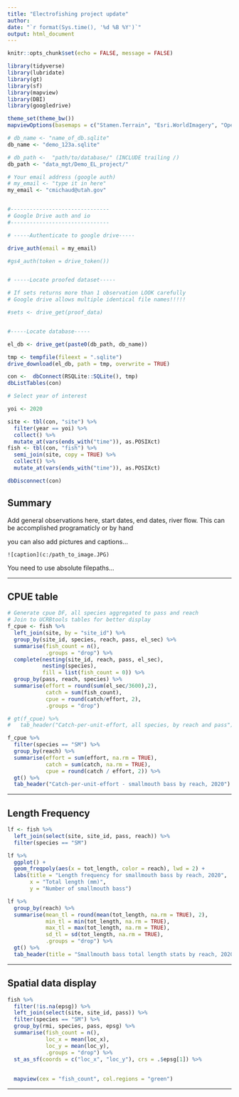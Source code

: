 ```yaml
---
title: "Electrofishing project update"
author: 
date: "`r format(Sys.time(), '%d %B %Y')`"
output: html_document
---
```



```r
knitr::opts_chunk$set(echo = FALSE, message = FALSE)

library(tidyverse)
library(lubridate)
library(gt)
library(sf)
library(mapview)
library(DBI)
library(googledrive)

theme_set(theme_bw())
mapviewOptions(basemaps = c("Stamen.Terrain", "Esri.WorldImagery", "OpenTopoMap"))

```

```r
# db_name <- "name_of_db.sqlite"
db_name <- "demo_123a.sqlite"

# db_path <-  "path/to/database/" (INCLUDE trailing /)
db_path <- "data_mgt/Demo_EL_project/"

# Your email address (google auth)
# my_email <- "type it in here"
my_email <- "cmichaud@utah.gov"


#-------------------------------
# Google Drive auth and io
#-------------------------------

# -----Authenticate to google drive-----

drive_auth(email = my_email)

#gs4_auth(token = drive_token())


# -----Locate proofed dataset-----

# If sets returns more than 1 observation LOOK carefully
# Google drive allows multiple identical file names!!!!!

#sets <- drive_get(proof_data)


#-----Locate database-----

el_db <- drive_get(paste0(db_path, db_name))

tmp <- tempfile(fileext = ".sqlite")
drive_download(el_db, path = tmp, overwrite = TRUE)

con <-  dbConnect(RSQLite::SQLite(), tmp)
dbListTables(con)


```




```r
# Select year of interest

yoi <- 2020

```

```r
site <- tbl(con, "site") %>%
  filter(year == yoi) %>% 
  collect() %>% 
  mutate_at(vars(ends_with("time")), as.POSIXct)
fish <- tbl(con, "fish") %>%
  semi_join(site, copy = TRUE) %>% 
  collect() %>% 
  mutate_at(vars(ends_with("time")), as.POSIXct)

dbDisconnect(con)
```

## Summary

Add general observations here, start dates, end dates, river flow.  This can be accomplished programaticly or by hand

you can also add pictures and captions...

```![caption](c:/path_to_image.JPG)```

You need to use absolute filepaths...

___

## CPUE table

```r
# Generate cpue DF, all species aggregated to pass and reach
# Join to UCRBtools tables for better display
f_cpue <- fish %>% 
  left_join(site, by = "site_id") %>% 
  group_by(site_id, species, reach, pass, el_sec) %>% 
  summarise(fish_count = n(),
            .groups = "drop") %>% 
  complete(nesting(site_id, reach, pass, el_sec),
           nesting(species),
           fill = list(fish_count = 0)) %>% 
  group_by(pass, reach, species) %>% 
  summarise(effort = round(sum(el_sec/3600),2),
            catch = sum(fish_count),
            cpue = round(catch/effort, 2),
            .groups = "drop")

# gt(f_cpue) %>% 
#   tab_header("Catch-per-unit-effort, all species, by reach and pass")

```

```r
f_cpue %>% 
  filter(species == "SM") %>% 
  group_by(reach) %>% 
  summarise(effort = sum(effort, na.rm = TRUE),
            catch = sum(catch, na.rm = TRUE),
            cpue = round(catch / effort, 2)) %>% 
  gt() %>% 
  tab_header("Catch-per-unit-effort - smallmouth bass by reach, 2020")
```

___

## Length Frequency 
```r
lf <- fish %>% 
  left_join(select(site, site_id, pass, reach)) %>% 
  filter(species == "SM") 

lf %>% 
  ggplot() +
  geom_freqpoly(aes(x = tot_length, color = reach), lwd = 2) +
  labs(title = "Length frequency for smallmouth bass by reach, 2020",
       x = "Total length (mm)",
       y = "Number of smallmouth bass")


```

```r
lf %>% 
  group_by(reach) %>% 
  summarise(mean_tl = round(mean(tot_length, na.rm = TRUE), 2),
            min_tl = min(tot_length, na.rm = TRUE),
            max_tl = max(tot_length, na.rm = TRUE),
            sd_tl = sd(tot_length, na.rm = TRUE),
            .groups = "drop") %>% 
  gt() %>% 
  tab_header(title = "Smallmouth bass total length stats by reach, 2020")
```

___

## Spatial data display

```r
fish %>% 
  filter(!is.na(epsg)) %>% 
  left_join(select(site, site_id, pass)) %>% 
  filter(species == "SM") %>% 
  group_by(rmi, species, pass, epsg) %>% 
  summarise(fish_count = n(),
            loc_x = mean(loc_x),
            loc_y = mean(loc_y),
            .groups = "drop") %>% 
  st_as_sf(coords = c("loc_x", "loc_y"), crs = .$epsg[1]) %>% 
  
  
  mapview(cex = "fish_count", col.regions = "green")

```

___


